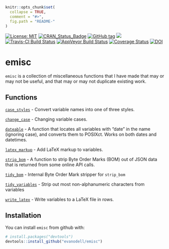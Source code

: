 <!-- README.md is generated from README.Rmd. Please edit that file -->


```r
knitr::opts_chunk$set(
  collapse = TRUE,
  comment = "#>",
  fig.path = "README-"
)
```


[![License: MIT](https://img.shields.io/badge/License-MIT-blue.svg)](https://opensource.org/licenses/MIT)
[![CRAN_Status_Badge](https://www.r-pkg.org/badges/version/emisc)](https://cran.r-project.org/package=emisc)
[![GitHub tag](https://img.shields.io/github/tag/evanodell/emisc.svg)](https://github.com/evanodell/emisc)
[![](https://cranlogs.r-pkg.org/badges/grand-total/emisc)](https://dgrtwo.shinyapps.io/cranview/)
[![Travis-CI Build Status](https://travis-ci.org/evanodell/emisc.svg?branch=master)](https://travis-ci.org/evanodell/emisc)
[![AppVeyor Build Status](https://ci.appveyor.com/api/projects/status/github/evanodell/emisc?branch=master&svg=true)](https://ci.appveyor.com/project/evanodell/emisc)
[![Coverage Status](https://img.shields.io/codecov/c/github/evanodell/emisc/master.svg)](https://codecov.io/github/evanodell/emisc?branch=master)
[![DOI](https://zenodo.org/badge/96876145.svg)](https://zenodo.org/badge/latestdoi/96876145)


# emisc

`emisc` is a collection of miscellaneous functions that I have made that may or may not be useful, and that may or may not duplicate existing work.


## Functions

[`case_styles`](https://docs.evanodell.com/emisc/reference/case_styles.html) - Convert variable names into one of three styles.

[`change_case`](https://docs.evanodell.com/emisc/reference/change_case.html) - Changing variable cases.

[`dateable`](https://docs.evanodell.com/emisc/reference/dateable.html)  - A function that locates all variables with "date" in the name (ignoring case), and converts them to POSIXct. Works on both dates and datetimes.

[`latex_markup`](https://docs.evanodell.com/emisc/reference/latex_markup.html) - Add LaTeX markup to variables.

[`strip_bom`](https://docs.evanodell.com/emisc/reference/strip_bom.html) - A function to strip Byte Order Marks (BOM) out of JSON data that is returned from some online API calls.

[`tidy_bom`](https://docs.evanodell.com/emisc/reference/tidy_bom.html) - Internal Byte Order Mark stripper for `strip_bom`

[`tidy_variables`](https://docs.evanodell.com/emisc/reference/tidy_variables.html) - Strip out most non-alphanumeric characters from variables

[`write_latex`](https://docs.evanodell.com/emisc/reference/write_latex.html) - Write variables to a LaTeX file in rows.

## Installation

You can install `emisc` from github with:

```r
# install.packages("devtools")
devtools::install_github("evanodell/emisc")
```
